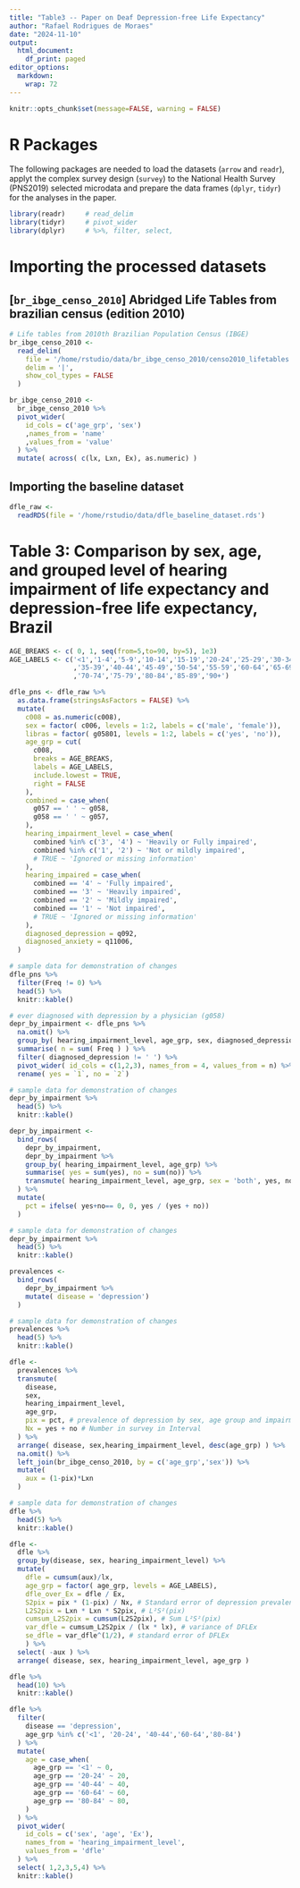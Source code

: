 ```yaml
---
title: "Table3 -- Paper on Deaf Depression-free Life Expectancy"
author: "Rafael Rodrigues de Moraes"
date: "2024-11-10"
output:
  html_document:
    df_print: paged
editor_options: 
  markdown: 
    wrap: 72
---
```


```r
knitr::opts_chunk$set(message=FALSE, warning = FALSE)
```

# R Packages

The following packages are needed to load the datasets (`arrow` and
`readr`), applyt the complex survey design (`survey`) to the 
National Health Survey (PNS2019) selected microdata and
prepare the data frames (`dplyr`, `tidyr`) for the analyses in the
paper.

```r
library(readr)     # read_delim
library(tidyr)     # pivot_wider
library(dplyr)     # %>%, filter, select, 
```

# Importing the processed datasets

## [`br_ibge_censo_2010`] Abridged Life Tables from brazilian census (edition 2010)

```r
# Life tables from 2010th Brazilian Population Census (IBGE)
br_ibge_censo_2010 <-
  read_delim(
    file = '/home/rstudio/data/br_ibge_censo_2010/censo2010_lifetables.csv',
    delim = '|',
    show_col_types = FALSE
  )

br_ibge_censo_2010 <-
  br_ibge_censo_2010 %>%
  pivot_wider(
    id_cols = c('age_grp', 'sex')
    ,names_from = 'name'
    ,values_from = 'value'
  ) %>%
  mutate( across( c(lx, Lxn, Ex), as.numeric) )
```

## Importing the baseline dataset
```r
dfle_raw <-
  readRDS(file = '/home/rstudio/data/dfle_baseline_dataset.rds')
```

# Table 3: Comparison by sex, age, and grouped level of hearing impairment of life expectancy and depression-free life expectancy, Brazil

```r
AGE_BREAKS <- c( 0, 1, seq(from=5,to=90, by=5), 1e3)
AGE_LABELS <- c('<1','1-4','5-9','10-14','15-19','20-24','25-29','30-34'
                ,'35-39','40-44','45-49','50-54','55-59','60-64','65-69'
                ,'70-74','75-79','80-84','85-89','90+')

dfle_pns <- dfle_raw %>% 
  as.data.frame(stringsAsFactors = FALSE) %>%
  mutate(
    c008 = as.numeric(c008),
    sex = factor( c006, levels = 1:2, labels = c('male', 'female')),
    libras = factor( g05801, levels = 1:2, labels = c('yes', 'no')),
    age_grp = cut( 
      c008, 
      breaks = AGE_BREAKS,
      labels = AGE_LABELS,
      include.lowest = TRUE,
      right = FALSE
    ),
    combined = case_when(
      g057 == ' ' ~ g058,
      g058 == ' ' ~ g057,
    ),
    hearing_impairment_level = case_when(
      combined %in% c('3', '4') ~ 'Heavily or Fully impaired',
      combined %in% c('1', '2') ~ 'Not or mildly impaired',
      # TRUE ~ 'Ignored or missing information'
    ),
    hearing_impaired = case_when(
      combined == '4' ~ 'Fully impaired',
      combined == '3' ~ 'Heavily impaired',
      combined == '2' ~ 'Mildly impaired',
      combined == '1' ~ 'Not impaired',
      # TRUE ~ 'Ignored or missing information'
    ),
    diagnosed_depression = q092,
    diagnosed_anxiety = q11006,
  ) 

# sample data for demonstration of changes
dfle_pns %>%
  filter(Freq != 0) %>%
  head(5) %>%
  knitr::kable()
```


```r
# ever diagnosed with depression by a physician (g058)
depr_by_impairment <- dfle_pns %>%
  na.omit() %>%
  group_by( hearing_impairment_level, age_grp, sex, diagnosed_depression) %>%
  summarise( n = sum( Freq ) ) %>%
  filter( diagnosed_depression != ' ') %>%
  pivot_wider( id_cols = c(1,2,3), names_from = 4, values_from = n) %>% 
  rename( yes = `1`, no = `2`) 

# sample data for demonstration of changes
depr_by_impairment %>%
  head(5) %>%
  knitr::kable()
```

```r
depr_by_impairment <- 
  bind_rows(
    depr_by_impairment,
    depr_by_impairment %>% 
    group_by( hearing_impairment_level, age_grp) %>%
    summarise( yes = sum(yes), no = sum(no)) %>%
    transmute( hearing_impairment_level, age_grp, sex = 'both', yes, no)
  ) %>% 
  mutate(
    pct = ifelse( yes+no== 0, 0, yes / (yes + no))
  ) 

# sample data for demonstration of changes
depr_by_impairment %>%
  head(5) %>%
  knitr::kable()
```

```r
prevalences <- 
  bind_rows(
    depr_by_impairment %>%
    mutate( disease = 'depression')
  ) 

# sample data for demonstration of changes
prevalences %>%
  head(5) %>%
  knitr::kable()
```

```r
dfle <- 
  prevalences %>% 
  transmute(
    disease, 
    sex, 
    hearing_impairment_level, 
    age_grp, 
    pix = pct, # prevalence of depression by sex, age group and impairment level
    Nx = yes + no # Number in survey in Interval
  ) %>% 
  arrange( disease, sex,hearing_impairment_level, desc(age_grp) ) %>% 
  na.omit() %>% 
  left_join(br_ibge_censo_2010, by = c('age_grp','sex')) %>% 
  mutate(
    aux = (1-pix)*Lxn 
  ) 

# sample data for demonstration of changes
dfle %>% 
  head(5) %>%
  knitr::kable()
```


```r
dfle <-
  dfle %>% 
  group_by(disease, sex, hearing_impairment_level) %>%
  mutate( 
    dfle = cumsum(aux)/lx, 
    age_grp = factor( age_grp, levels = AGE_LABELS),
    dfle_over_Ex = dfle / Ex,
    S2pix = pix * (1-pix) / Nx, # Standard error of depression prevalence
    L2S2pix = Lxn * Lxn * S2pix, # L²S²(pix)
    cumsum_L2S2pix = cumsum(L2S2pix), # Sum L²S²(pix)
    var_dfle = cumsum_L2S2pix / (lx * lx), # variance of DFLEx
    se_dfle = var_dfle^(1/2), # standard error of DFLEx
    ) %>% 
  select( -aux ) %>% 
  arrange( disease, sex, hearing_impairment_level, age_grp ) 

dfle %>% 
  head(10) %>%
  knitr::kable()
```

```r
dfle %>% 
  filter(
    disease == 'depression',
    age_grp %in% c('<1', '20-24', '40-44','60-64','80-84')
  ) %>%
  mutate(
    age = case_when(
      age_grp == '<1' ~ 0,
      age_grp == '20-24' ~ 20,
      age_grp == '40-44' ~ 40,
      age_grp == '60-64' ~ 60,
      age_grp == '80-84' ~ 80,
    )
  ) %>%
  pivot_wider(
    id_cols = c('sex', 'age', 'Ex'),
    names_from = 'hearing_impairment_level',
    values_from = 'dfle'
  ) %>%
  select( 1,2,3,5,4) %>%
  knitr::kable()
```
